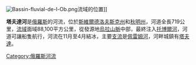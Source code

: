 [[File:Bassin-fluvial-de-l-Ob.png|right]]流域的位置]]

'''塔夫達河'''是[[俄羅斯|俄羅斯]]的河流，位於[[斯維爾德洛夫斯克州|斯維爾德洛夫斯克州]]和[[秋明州|秋明州]]，河道全長719公里，[[流域|流域]]面域88,100平方公里，從發源地[[烏拉山脈|烏拉山脈]]中部，最終注入[[托博爾河|托博爾河]]，河道可讓船隻航行，河流在11月至4月結冰，主要[[支流|支流]]是[[佩雷姆河|佩雷姆河]]，河畔城鎮有[[塔夫達|塔夫達]]。

{{Coord|display=title|59|2|1|N|63|47|5|E}}

{{Authority control}}
[[Category:俄羅斯河流|Category:俄羅斯河流]]

{{俄羅斯地理小作品}}